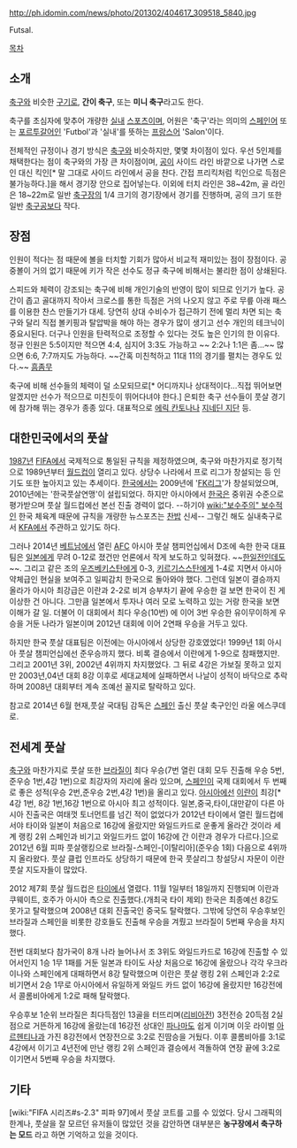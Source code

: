 http://ph.idomin.com/news/photo/201302/404617_309518_5840.jpg

Futsal. 

[[목차]]

== 소개 ==
[[축구]]와 비슷한 [[구기]]로, '''간이 축구''', 또는 '''미니 축구'''라고도 한다.

축구를 초심자에 맞추어 개량한 [[실내]] [[스포츠]]이며, 어원은 '축구'라는 의미의 [[스페인어]] 또는 [[포르투갈어]]인 'Futbol'과 '실내'를 뜻하는 [[프랑스어]] 'Salon'이다.

전체적인 규정이나 경기 방식은 [[축구]]와 비슷하지만, 몇몇 차이점이 있다. 우선 5인제를 채택한다는 점이 축구와의 가장 큰 차이점이며, [[공]]이 사이드 라인 바깥으로 나가면 스로인 대신 킥인[* 말 그대로 사이드 라인에서 공을 찬다. 간접 프리킥처럼 킥인으로 득점은 불가능하다.]을 해서 경기장 안으로 집어넣는다. 이외에 터치 라인은 38~42m, 골 라인은 18~22m로 일반 [[축구장]]의 1/4 크기의 경기장에서 경기를 진행하며, 공의 크기 또한 일반 [[축구공]]보다 작다.

== 장점 ==
인원이 적다는 점 때문에 볼을 터치할 기회가 많아서 비교적 재미있는 점이 장점이다. 공중볼이 거의 없기 때문에 키가 작은 선수도 정규 축구에 비해서는 불리한 점이 상쇄된다.
 
스피드와 체력이 강조되는 축구에 비해 개인기술의 반영이 많이 되므로 인기가 높다. 공간이 좁고 골대까지 작아서 크로스를 통한 득점은 거의 나오지 않고 주로 무릎 아래 패스를 이용한 찬스 만들기가 대세. 당연히 상대 수비수가 접근하기 전에 멀리 차면 되는 축구와 달리 직접 볼키핑과 탈압박을 해야 하는 경우가 많이 생기고 선수 개인의 테크닉이 중요시된다. 더구나 인원을 탄력적으로 조정할 수 있다는 것도 높은 인기의 한 이유다. 정규 인원은 5:5이지만 적으면 4:4, 심지어 3:3도 가능하고 ~~ 2:2나 1:1은 좀...~~ 많으면 6:6, 7:7까지도 가능하다. ~~간혹 미친척하고 11대 11의 경기를 펼치는 경우도 있다.~~ [[흠좀무]]

축구에 비해 선수들의 체력이 덜 소모되므로[* 어디까지나 상대적이다...직접 뛰어보면 알겠지만 선수가 적으므로 미친듯이 뛰어다녀야 한다.] 은퇴한 축구 선수들이 풋살 경기에 참가해 뛰는 경우가 종종 있다. 대표적으로 [[에릭 칸토나]]나 [[지네딘 지단]] 등.

== 대한민국에서의 풋살 ==
[[1987년]] [[FIFA]]에서 국제적으로 통일된 규칙을 제정하였으며, 축구와 마찬가지로 정기적으로 1989년부터 [[월드컵]]이 열리고 있다. 상당수 나라에서 프로 리그가 창설되는 등 인기도 또한 높아지고 있는 추세이다. [[한국]]에서는 2009년에 '[[FK리그]]'가 창설되었으며, 2010년에는 '한국풋살연맹'이 설립되었다. 하지만 아시아에서 [[한국]]은 중위권 수준으로 평가받으며 풋살 월드컵에선 본선 진출 경력이 없다. --하기야 [[wiki:"보수주의" 보수적인]] 한국 체육계 때문에 규칙을 개량한 뉴스포츠는 [[찬밥]] 신세-- 그렇긴 해도 실내축구로서 [[KFA]]에서 주관하고 있기도 하다.

그러나 2014년 [[베트남]]에서 열린 [[AFC]] 아시아 풋살 챔피언십에서 D조에 속한 한국 대표팀은 [[일본]]에게 무려 0-12로 졌건만 언론에서 작게 보도하고 잊혀졌다. ~~[[한일전]]인데도~~. 그리고 같은 조의 [[우즈베키스탄]]에게 0-3, [[키르기스스탄]]에게 1-4로 지면서 아시아 약체급인 현실을 보여주고 일찌감치 한국으로 돌아와야 했다.  그런데 일본이 결승까지 올라가 아시아 최강급은 이란과 2-2로 비겨 승부차기 끝에 우승한 걸 보면 한국이 진 게 이상한 건 아니다. 그만큼 일본에서 투자나 여러 모로 노력하고 있는 거랑 한국을 보면 이해가 갈 일. 더불어 이 대회에서 최다 우승(10번) 에 이어 3번 우승한 유이무이하게 우승을 거둔 나라가 일본이며 2012년 대회에 이어 2연패 우승을 거두고 있다.

하지만 한국 풋살 대표팀은 이전에는 아시아에서 상당한 강호였었다! 1999년 1회 아시아 풋살 챔피언십에선 준우승까지 했다. 비록 결승에서 이란에게 1-9으로 참패했지만. 그리고 2001년 3위, 2002년 4위까지 차지했었다. 그 뒤로 4강은 가보질 못하고 있지만 2003년,04년 대회 8강 이후로 세대교체에 실패하면서 나날이 성적이 바닥으로 추락하며 2008년 대회부터 계속 조예선 꼴지로 탈락하고 있다.

참고로 2014년 6월 현재,풋살 국대팀 감독은 [[스페인]] 출신 풋살 축구인인 라울 에스쿠데로.

== 전세계 풋살 ==
[[축구]]와 마찬가지로 풋살 또한 [[브라질]]이 최다 우승(7번 열린 대회 모두 진출해 우승 5번, 준우승 1번,4강 1번)으로 최강자의 자리에 올라 있으며, [[스페인]]이 국제 대회에서 두 번째로 좋은 성적(우승 2번,준우승 2번,4강 1번)을 올리고 있다. [[아시아]]에선 [[이란]]이 최강[* 4강 1번, 8강 1번,16강 1번으로 아시아 최고 성적이다. 일본,중국,타이,대만같이 다른 아시아 진출국은 여태껏 토너먼트를 넘긴 적이 없었다가 2012년 타이에서 열린 월드컵에서야 타이와 일본이 처음으로 16강에 올랐지만 와일드카드로 운좋게 올라간 것이라 세계 랭킹 2위 스페인과 비기고 와일드카드 없이 16강에 간 이란과 경우가 다르다.]으로 2012년 6월 피파 풋살랭킹으로 브라질-스페인-[이탈리아](준우승 1회) 다음으로 4위까지 올라왔다. 풋살 클럽 인프라도 상당하기 때문에 한국 풋살리그 창설당시 자문이 이란 풋살 지도자들이 많았다.

2012 제7회 풋살 월드컵은 [[타이]]에서 열렸다. 11월 1일부터 18일까지 진행되며 이란과 쿠웨이트, 호주가 아시아 측으로 진출했다.(개최국 타이 제외) 한국은 최종예선 8강도 못가고 탈락했으며 2008년 대회 진출국인 중국도 탈락했다. 그밖에 당연히 우승후보인 브라질과 스페인을 비롯한 강호들도 진출해 우승을 겨뤘고 브라질이 5번째 우승을 차지했다.

전번 대회보다 참가국이 8개 나라 늘어나서 조 3위도 와일드카드로 16강에 진출할 수 있어서인지 1승 1무 1패를 거둔 일본과 타이도 사상 처음으로 16강에 올랐으나 각각 우크라이나와 스페인에게 대패하면서 8강 탈락했으며 이란은 풋살 랭킹 2위 스페인과 2:2로 비기면서 2승 1무로 아시아에서 유일하게 와일드 카드 없이 16강에 올랐지만 16강전에서 콜롬비아에게 1:2로 패해 탈락했다.

우승후보 1순위 브라질은 최다득점인 13골을 터뜨리며([[리비아]]전) 3전전승 20득점 2실점으로 거뜬하게 16강에 올랐는데 16강전 상대인 [[파나마]]도 쉽게 이기며 이웃 라이벌 [[아르헨티나]]과 가진 8강전에서 연장전으로 3:2로 진땀승을 거뒀다. 이후 콜롬비아를 3:1로 4강에서 이기고 4년전에 만난 랭킹 2위 스페인과 결승에서 격돌하여 연장 끝에 3:2로 이기면서 5번째 우승을 차지했다.

== 기타 ==
[wiki:"FIFA 시리즈#s-2.3" 피파 97]에서 풋살 코트를 고를 수 있었다. 당시 그래픽의 한계나, 풋살을 잘 모르던 유저들이 많았던 것을 감안하면 대부분은 '''농구장에서 축구하는 모드''' 라고 하면 기억하고 있을 것이다.
